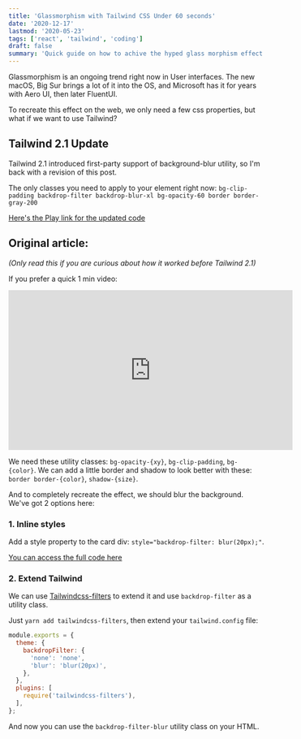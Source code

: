```yaml
---
title: 'Glassmorphism with Tailwind CSS Under 60 seconds'
date: '2020-12-17'
lastmod: '2020-05-23'
tags: ['react', 'tailwind', 'coding']
draft: false
summary: 'Quick guide on how to achive the hyped glass morphism effect with Tailwind (updated with Tailwind v2.1)'
---
```


Glassmorphism is an ongoing trend right now in User interfaces. The new macOS, Big Sur brings a lot of it into the OS, and Microsoft has it for years with Aero UI, then later FluentUI.

To recreate this effect on the web, we only need a few css properties, but what if we want to use Tailwind?

## Tailwind 2.1 Update

Tailwind 2.1 introduced first-party support of background-blur utility, so I'm back with a revision of this post.

The only classes you need to apply to your element right now:
`bg-clip-padding backdrop-filter backdrop-blur-xl bg-opacity-60 border border-gray-200`

[Here's the Play link for the updated code](https://play.tailwindcss.com/iJ7G1Qj25M)

## Original article:

_(Only read this if you are curious about how it worked before Tailwind 2.1)_

If you prefer a quick 1 min video:

<iframe
  width="560"
  height="315"
  src="https://www.youtube.com/embed/sIRbiNKJ0Cc"
  frameBorder="0"
  allow="accelerometer; autoplay; clipboard-write; encrypted-media; gyroscope; picture-in-picture"
  allowFullScreen
></iframe>

We need these utility classes: `bg-opacity-{xy}`, `bg-clip-padding`, `bg-{color}`. We can add a little border and shadow to look better with these: `border border-{color}`, `shadow-{size}`.

And to completely recreate the effect, we should blur the background. We've got 2 options here:

### 1. Inline styles

Add a style property to the card div: `style="backdrop-filter: blur(20px);"`.

[You can access the full code here](https://play.tailwindcss.com/LTnkNgDSLj)

### 2. Extend Tailwind

We can use [Tailwindcss-filters](https://github.com/benface/tailwindcss-filters) to extend it and use `backdrop-filter` as a utility class.

Just `yarn add tailwindcss-filters`, then extend your `tailwind.config` file:

```js:tailwind.config.js
module.exports = {
  theme: {
    backdropFilter: {
      'none': 'none',
      'blur': 'blur(20px)',
    },
  },
  plugins: [
    require('tailwindcss-filters'),
  ],
};
```

And now you can use the `backdrop-filter-blur` utility class on your HTML.
